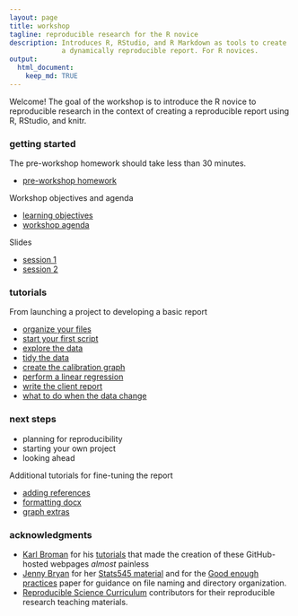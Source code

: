 ```yaml
---
layout: page
title: workshop
tagline: reproducible research for the R novice
description: Introduces R, RStudio, and R Markdown as tools to create
             a dynamically reproducible report. For R novices. 
output: 
  html_document:
    keep_md: TRUE
---
```


Welcome! The goal of the workshop is to introduce the R novice to reproducible research in the context of creating a reproducible report using R, RStudio, and knitr.  

### getting started

The pre-workshop homework should take less than 30 minutes. 

- [pre-workshop homework](pages/102_pre-hw.html) 

Workshop objectives and agenda

- [learning objectives](pages/101_objectives.html) 
- [workshop agenda](pages/103_agenda.html) 

Slides 

- [session 1](slides/slides_session_01.html) 
- [session 2](slides/slides_session_02.html) 

### tutorials 

From launching a project to developing a basic report

- [organize your files](pages/104_organize-files.html)
- [start your first script](pages/105_first-script.html)
- [explore the data](pages/109_explore-data.html)
- [tidy the data](pages/110_tidy-data.html)
- [create the calibration graph](pages/111_graph.html)
- [perform a linear regression](pages/112_regression.html) 
- [write the client report](pages/113_report.html) 
- [what to do when the data change](pages/117_data-change.html)

### next steps 

- planning for reproducibility 
- starting your own project 
- looking ahead 

Additional tutorials for fine-tuning the report

- [adding references](pages/114_reference.html)
- [formatting docx](pages/115_formatting.html)
- [graph extras](pages/116_graph-extras.html)

### acknowledgments 

- [Karl Broman](http://kbroman.org) for his  [tutorials](http://kbroman.org/pages/tutorials.html) that made the creation of these GitHub-hosted webpages *almost* painless 
- [Jenny Bryan](https://github.com/jennybc) for her [Stats545 material](http://stat545.com/) and for the
[Good enough practices](https://swcarpentry.github.io/good-enough-practices-in-scientific-computing/) paper for guidance on file naming and directory organization. 
- [Reproducible Science  Curriculum](https://github.com/Reproducible-Science-Curriculum) contributors for their reproducible research  teaching materials.
